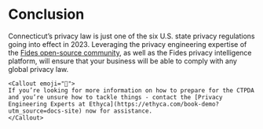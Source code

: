 
# Conclusion

Connecticut’s privacy law is just one of the six U.S. state privacy regulations going into effect in 2023. Leveraging the privacy engineering expertise of the [Fides open-source community](https://ethyca.com/developer-hub), as well as the Fides privacy intelligence platform, will ensure that your business will be able to comply with any global privacy law.

    <Callout emoji="🚀">
    If you’re looking for more information on how to prepare for the CTPDA and you’re unsure how to tackle things - contact the [Privacy Engineering Experts at Ethyca](https://ethyca.com/book-demo?utm_source=docs-site) now for assistance.
    </Callout>
